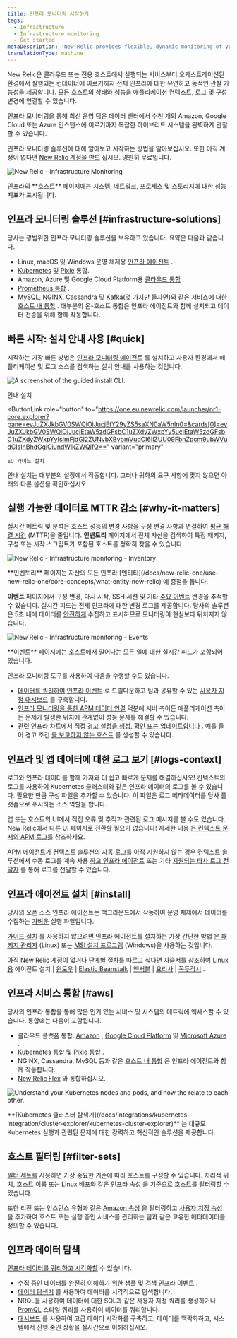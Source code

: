 ```yaml
---
title: 인프라 모니터링 시작하기
tags:
  - Infrastructure
  - Infrastructure monitoring
  - Get started
metaDescription: 'New Relic provides flexible, dynamic monitoring of your entire infrastructure. Learn about features, installation, and use cases.'
translationType: machine
---
```















New Relic은 클라우드 또는 전용 호스트에서 실행되는 서비스부터 오케스트레이션된 환경에서 실행되는 컨테이너에 이르기까지 전체 인프라에 대한 유연하고 동적인 관찰 가능성을 제공합니다. 모든 호스트의 상태와 성능을 애플리케이션 컨텍스트, 로그 및 구성 변경에 연결할 수 있습니다.

인프라 모니터링을 통해 최신 운영 팀은 데이터 센터에서 수천 개의 Amazon, Google Cloud 또는 Azure 인스턴스에 이르기까지 복잡한 하이브리드 시스템을 완벽하게 관찰할 수 있습니다.

인프라 모니터링 솔루션에 대해 알아보고 시작하는 방법을 알아보십시오. 또한 아직 계정이 없다면 [New Relic 계정을 만드](https://newrelic.com/signup) 십시오. 영원히 무료입니다.

<img
  title="New Relic - Infrastructure Monitoring"
  alt="New Relic - Infrastructure Monitoring"
  src={nroneInfrastructureHosts}
/>

<figcaption>
  인프라의 **호스트** 페이지에는 시스템, 네트워크, 프로세스 및 스토리지에 대한 성능 지표가 표시됩니다.
</figcaption>

## 인프라 모니터링 솔루션 [#infrastructure-solutions]

당사는 광범위한 인프라 모니터링 솔루션을 보유하고 있습니다. 요약은 다음과 같습니다.

* Linux, macOS 및 Windows 운영 체제용 [인프라 에이전트](/docs/infrastructure/install-infrastructure-agent/get-started/install-infrastructure-agent) .
* [Kubernetes](/docs/kubernetes-pixie/kubernetes-integration/installation/kubernetes-integration-install-configure) 및 [Pixie](/docs/kubernetes-pixie/auto-telemetry-pixie/get-started-auto-telemetry-pixie) 통합.
* Amazon, Azure 및 Google Cloud Platform용 [클라우드 통합](/docs/infrastructure/infrastructure-integrations/get-started/introduction-infrastructure-integrations/#cloud-integrations) .
* [Prometheus 통합](/docs/infrastructure/prometheus-integrations/get-started/send-prometheus-metric-data-new-relic) .
* MySQL, NGINX, Cassandra 및 Kafka(몇 가지만 들자면)와 같은 서비스에 대한 [호스트 내 통합](/docs/infrastructure/infrastructure-integrations/get-started/introduction-infrastructure-integrations/#on-host-integrations) . 대부분의 온-호스트 통합은 인프라 에이전트와 함께 설치되고 데이터 전송을 위해 함께 작동합니다.

## 빠른 시작: 설치 안내 사용 [#quick]

시작하는 가장 빠른 방법은 [인프라 모니터링 에이전트](/docs/infrastructure/install-infrastructure-agent/get-started/install-infrastructure-agent) 를 설치하고 사용자 환경에서 애플리케이션 및 로그 소스를 검색하는 설치 안내를 사용하는 것입니다.

<img
  title="The guided install CLI."
  alt="A screenshot of the guided install CLI."
  src={guidedInstallCli}
/>

<ButtonGroup>
  <ButtonLink
    role="button"
    to="https://one.newrelic.com/launcher/nr1-core.explorer?pane=eyJuZXJkbGV0SWQiOiJucjEtY29yZS5saXN0aW5nIn0=&cards[0]=eyJuZXJkbGV0SWQiOiJucjEtaW5zdGFsbC1uZXdyZWxpYy5ucjEtaW5zdGFsbC1uZXdyZWxpYyIsImFjdGl2ZUNvbXBvbmVudCI6IlZUU09FbnZpcm9ubWVudCIsInBhdGgiOiJndWlkZWQifQ=="
    variant="primary"
  >
    안내 설치
  </ButtonLink>

  <ButtonLink
    role="button"
    to="https://one.eu.newrelic.com/launcher/nr1-core.explorer?pane=eyJuZXJkbGV0SWQiOiJucjEtY29yZS5saXN0aW5nIn0=&cards[0]=eyJuZXJkbGV0SWQiOiJucjEtaW5zdGFsbC1uZXdyZWxpYy5ucjEtaW5zdGFsbC1uZXdyZWxpYyIsImFjdGl2ZUNvbXBvbmVudCI6IlZUU09FbnZpcm9ubWVudCIsInBhdGgiOiJndWlkZWQifQ=="
    variant="primary"
  >
    EU 가이드 설치
  </ButtonLink>
</ButtonGroup>

안내 설치는 대부분의 설정에서 작동합니다. 그러나 귀하의 요구 사항에 맞지 않으면 아래의 다른 옵션을 확인하십시오.

## 실행 가능한 데이터로 MTTR 감소 [#why-it-matters]

실시간 메트릭 및 분석은 호스트 성능의 변경 사항을 구성 변경 사항과 연결하여 [평균 해결 시간](https://newrelic.com/devops/how-to-reduce-mttr) (MTTR)을 줄입니다. **인벤토리** 페이지에서 전체 자산을 검색하여 특정 패키지, 구성 또는 시작 스크립트가 포함된 호스트를 정확히 찾을 수 있습니다.

<img
  title="New Relic - Infrastructure monitoring - Inventory"
  alt="New Relic - Infrastructure monitoring - Inventory"
  src={nroneInfrastructureInventory}
/>

<figcaption>
  **인벤토리** 페이지는 자산의 모든 인프라 [엔티티](/docs/new-relic-one/use-new-relic-one/core-concepts/what-entity-new-relic) 에 중점을 둡니다.
</figcaption>

**이벤트** 페이지에서 구성 변경, 다시 시작, SSH 세션 및 기타 [주요 이벤트](/docs/infrastructure-events-page#types) 변경을 추적할 수 있습니다. 실시간 피드는 전체 인프라에 대한 변경 로그를 제공합니다. 당사의 솔루션은 5초 내에 데이터를 [안전하게](/docs/infrastructure/new-relic-infrastructure/getting-started/infrastructure-security) 수집하고 표시하므로 모니터링이 현실보다 뒤처지지 않습니다.

<img
  title="New Relic - Infrastructure monitoring - Events"
  alt="New Relic - Infrastructure monitoring - Events"
  src={nroneInfrastructureEvents}
/>

<figcaption>
  **이벤트** 페이지에는 호스트에서 일어나는 모든 일에 대한 실시간 피드가 포함되어 있습니다.
</figcaption>

인프라 모니터링 도구를 사용하여 다음을 수행할 수도 있습니다.

* [데이터를 쿼리하여](/docs/using-new-relic/data/understand-data/query-new-relic-data) [인프라 이벤트](/docs/default-infrastructure-events-attributes) 로 드릴다운하고 팀과 공유할 수 있는 [사용자 지정 대시보드](/docs/dashboards/new-relic-one-dashboards/get-started/introduction-new-relic-one-dashboards) 를 구축합니다.
* [인프라 모니터링을 통한 APM 데이터 연결](/docs/infrastructure/new-relic-infrastructure/data-instrumentation/new-relic-apm-data-infrastructure) 덕분에 서버 측이든 애플리케이션 측이든 문제가 발생한 위치에 관계없이 성능 문제를 해결할 수 있습니다.
* 관련 인프라 차트에서 직접 [경고 설정을 생성, 확인 또는 업데이트합니다](/docs/add-edit-or-view-host-alert-information) . 예를 들어 경고 조건 [을 보고하지 않는 호스트](/docs/infrastructure/new-relic-infrastructure/configuration/create-infrastructure-host-not-reporting-condition) 를 생성할 수 있습니다.

## 인프라 및 앱 데이터에 대한 로그 보기 [#logs-context]

로그와 인프라 데이터를 함께 가져와 더 쉽고 빠르게 문제를 해결하십시오! 컨텍스트의 로그를 사용하여 Kubernetes 클러스터와 같은 인프라 데이터의 로그를 볼 수 있습니다. 필요한 만큼 구성 파일을 추가할 수 있습니다. 이 파일은 로그 메타데이터를 당사 플랫폼으로 푸시하는 소스 역할을 합니다.

앱 또는 호스트의 UI에서 직접 오류 및 추적과 관련된 로그 메시지를 볼 수도 있습니다. New Relic에서 다른 UI 페이지로 전환할 필요가 없습니다! 자세한 내용 [은 컨텍스트 문서의 APM 로그를](/docs/apm/new-relic-apm/getting-started/get-started-logs-context) 참조하세요.

APM 에이전트가 컨텍스트 솔루션의 자동 로그를 아직 지원하지 않는 경우 컨텍스트 솔루션에서 수동 로그를 계속 사용 [하고 인프라 에이전트](/docs/logs/forward-logs/forward-your-logs-using-infrastructure-agent/) 또는 기타 [지원되는 타사 로그 전달자](/docs/logs/forward-logs/enable-log-management-new-relic) 를 통해 로그를 전달할 수 있습니다.

## 인프라 에이전트 설치 [#install]

당사의 오픈 소스 인프라 에이전트는 백그라운드에서 작동하여 운영 체제에서 데이터를 수집하는 [가벼운](/docs/infrastructure/new-relic-infrastructure/getting-started/agent-performance-overhead) 실행 파일입니다.

[가이드 설치](#quick) 를 사용하지 않으려면 인프라 에이전트를 설치하는 가장 간단한 방법 [은 패키지 관리자](/docs/infrastructure/install-configure-manage-infrastructure/linux-installation/install-infrastructure-linux-using-package-manager) (Linux) 또는 [MSI 설치 프로그램](/docs/infrastructure/install-configure-manage-infrastructure/windows-installation/install-infrastructure-windows-server-using-msi-installer) (Windows)을 사용하는 것입니다.

아직 New Relic 계정이 없거나 단계별 절차를 따르고 싶다면 자습서를 참조하여 [Linux용](/docs/infrastructure/install-configure-manage-infrastructure/linux-installation/install-infrastructure-linux-using-package-manager) 에이전트 설치 | [윈도우](/docs/infrastructure/new-relic-infrastructure/installation/install-infrastructure-windows-server) \| [Elastic Beanstalk](/docs/infrastructure/new-relic-infrastructure/installation/install-infrastructure-agent-aws-elastic-beanstalk) \| [앤서블](/docs/infrastructure/new-relic-infrastructure/config-management-tools/configure-new-relic-infrastructure-using-ansible) \| [요리사](/docs/infrastructure/new-relic-infrastructure/config-management-tools/configure-new-relic-infrastructure-using-chef) \| [꼭두각시](/docs/infrastructure/new-relic-infrastructure/config-management-tools/configure-new-relic-infrastructure-puppet) .

## 인프라 서비스 통합 [#aws]

당사의 인프라 통합을 통해 많은 인기 있는 서비스 및 시스템의 메트릭에 액세스할 수 있습니다. 통합에는 다음이 포함됩니다.

* 클라우드 플랫폼 통합: [Amazon](/docs/infrastructure/amazon-integrations/aws-integrations-list) , [Google Cloud Platform](/docs/integrations/google-cloud-platform-integrations) 및 [Microsoft Azure](/docs/infrastructure/microsoft-azure-integrations/azure-integrations-list) .
* [Kubernetes 통합](/docs/kubernetes-pixie/kubernetes-integration/installation/kubernetes-integration-install-configure) 및 [Pixie 통합](/docs/kubernetes-pixie/auto-telemetry-pixie/get-started-auto-telemetry-pixie) .
* NGINX, Cassandra, MySQL 등과 같은 [호스트 내 통합](/docs/infrastructure/host-integrations/host-integrations-list) 은 인프라 에이전트와 함께 작동합니다.
* [New Relic Flex](/docs/introduction-new-relics-flex-integration) 와 통합하십시오.

<img
  title="NR_Cluster_Explorer.png"
  alt="Understand your Kubernetes nodes and pods, and how the relate to each other. "
  src={nrClusterExplorer}
/>

<figcaption>
  **[Kubernetes 클러스터 탐색기](/docs/integrations/kubernetes-integration/cluster-explorer/kubernetes-cluster-explorer)** 는 대규모 Kubernetes 실행과 관련된 문제에 대한 강력하고 혁신적인 솔루션을 제공합니다.
</figcaption>

## 호스트 필터링 [#filter-sets]

[필터 세트를](/docs/scopes-organize-your-infrastructure) 사용하면 가장 중요한 기준에 따라 호스트를 구성할 수 있습니다. 지리적 위치, 호스트 이름 또는 Linux 배포와 같은 [인프라 속성](/docs/default-infrastructure-events-attributes) 을 기준으로 호스트를 필터링할 수 있습니다.

또한 리전 또는 인스턴스 유형과 같은 [Amazon 속성](/docs/default-infrastructure-events-attributes#aws-ec2-attributes) 을 필터링하고 [사용자 지정 속성](/docs/meatballs-configuring-your-agent#attributes) 을 추가하여 호스트 또는 실행 중인 서비스를 관리하는 팀과 같은 고유한 메타데이터를 정의할 수 있습니다.

## 인프라 데이터 탐색

[인프라 데이터를 쿼리하고 시각화할](/docs/using-new-relic/data/understand-data/query-new-relic-data) 수 있습니다.

* 수집 중인 데이터를 완전히 이해하기 위한 샘플 및 검색 [인프라 이벤트](/docs/infrastructure/manage-your-data/data-instrumentation/default-infrastructure-events) .
* [데이터 탐색기](/docs/query-your-data/explore-query-data/data-explorer/introduction-data-explorer) 를 사용하여 데이터를 시각적으로 탐색합니다.
* NRQL을 사용하여 데이터에 대한 SQL과 같은 사용자 지정 쿼리를 생성하거나 [PromQL](/docs/insights/nrql-new-relic-query-language/using-nrql/introduction-nrql) 스타일 쿼리를 사용하여 데이터를 쿼리합니다.
* [대시보드](/docs/dashboards/new-relic-one-dashboards/get-started/introduction-new-relic-one-dashboards) 를 사용하여 고급 데이터 시각화를 구축하고, 데이터를 맥락화하고, 시스템에서 진행 중인 상황을 실시간으로 이해하십시오.